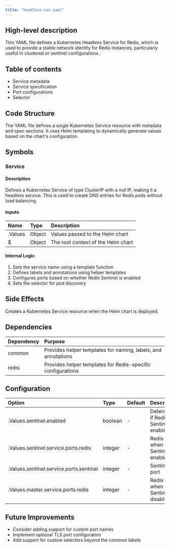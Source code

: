 ```yaml
---
title: "headless-svc.yaml"
---
```


## High-level description
This YAML file defines a Kubernetes Headless Service for Redis, which is used to provide a stable network identity for Redis instances, particularly useful in clustered or sentinel configurations.

## Table of contents
- Service metadata
- Service specification
- Port configurations
- Selector

## Code Structure
The YAML file defines a single Kubernetes Service resource with metadata and spec sections. It uses Helm templating to dynamically generate values based on the chart's configuration.

## Symbols

### Service
#### Description
Defines a Kubernetes Service of type ClusterIP with a null IP, making it a headless service. This is used to create DNS entries for Redis pods without load balancing.

#### Inputs
| Name | Type | Description |
|:-----|:-----|:------------|
| .Values | Object | Values passed to the Helm chart |
| $ | Object | The root context of the Helm chart |

#### Internal Logic
1. Sets the service name using a template function
2. Defines labels and annotations using helper templates
3. Configures ports based on whether Redis Sentinel is enabled
4. Sets the selector for pod discovery

## Side Effects
Creates a Kubernetes Service resource when the Helm chart is deployed.

## Dependencies
| Dependency | Purpose |
|:-----------|:--------|
| common | Provides helper templates for naming, labels, and annotations |
| redis | Provides helper templates for Redis-specific configurations |

## Configuration
| Option | Type | Default | Description |
|:-------|:-----|:--------|:------------|
| .Values.sentinel.enabled | boolean | - | Determines if Redis Sentinel is enabled |
| .Values.sentinel.service.ports.redis | integer | - | Redis port when Sentinel is enabled |
| .Values.sentinel.service.ports.sentinel | integer | - | Sentinel port |
| .Values.master.service.ports.redis | integer | - | Redis port when Sentinel is disabled |

## Future Improvements
- Consider adding support for custom port names
- Implement optional TLS port configuration
- Add support for custom selectors beyond the common labels